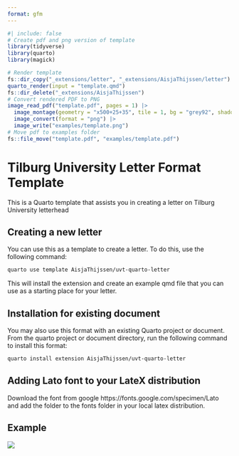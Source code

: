 ```yaml
---
format: gfm
---
```


<!-- README.md is generated from README.qmd. Please edit that file -->

```r
#| include: false
# Create pdf and png version of template
library(tidyverse)
library(quarto)
library(magick)

# Render template
fs::dir_copy("_extensions/letter", "_extensions/AisjaThijssen/letter")
quarto_render(input = "template.qmd")
fs::dir_delete("_extensions/AisjaThijssen")
# Convert rendered PDF to PNG
image_read_pdf("template.pdf", pages = 1) |>
  image_montage(geometry = "x500+25+35", tile = 1, bg = "grey92", shadow = TRUE) |>
  image_convert(format = "png") |>
  image_write("examples/template.png")
# Move pdf to examples folder
fs::file_move("template.pdf", "examples/template.pdf")
```

# Tilburg University Letter Format Template

This is a Quarto template that assists you in creating a letter on Tilburg University letterhead

## Creating a new letter

You can use this as a template to create a letter.
To do this, use the following command:

```bash
quarto use template AisjaThijssen/uvt-quarto-letter
```

This will install the extension and create an example qmd file that you can use as a starting place for your letter.

## Installation for existing document

You may also use this format with an existing Quarto project or document.
From the quarto project or document directory, run the following command to install this format:

```bash
quarto install extension AisjaThijssen/uvt-quarto-letter
```

## Adding Lato font to your LateX distribution

Download the font from google https://fonts.google.com/specimen/Lato and add the folder to the fonts folder in your local latex distribution.

## Example

[![](examples/template.png)](examples/template.pdf)
